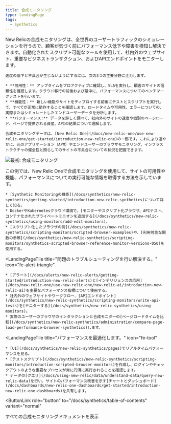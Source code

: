 ```yaml
---
title: 合成モニタリング
type: landingPage
tags:
  - Synthetics
---
```


<LandingPageHero>
  <HeroContent>
    New Relicの合成モニタリングは、全世界のユーザートラフィックのシミュレーションを行うので、顧客が気づく前にパフォーマンス低下や障害を検知し解決できます。自動化されたスクリプト可能なツールを使用して、社内外のウェブサイト、重要なビジネストランザクション、およびAPIエンドポイントをモニターします。

    速度の低下と不具合が生じないようにするには、次の3つの主要分野に注力します。

    * **可用性：** アップタイムをプロアクティブに確認し、SLAを実行し、顧客のサイトの信頼性を確認します。クラウド移行の前後および最中に、パフォーマンスについてのベンチマークテストを行います。
    * **機能性：** 新しい機能やサイトをディプロイする前後にテストとスクリプトを実行して、すべてが正常に動作することを確認します。ロードタイムや可用性、エラーについての、実際またはシミュレートしたエンドユーザーデータを分析します。
    * **パフォーマンス:** データを詳しく調べて、社内外のサイトの速度や個別のページロード、ページで提供される資産、APIの結果について理解します。

    合成モニタリングデータは、[New Relic One](/docs/new-relic-one/use-new-relic-one/get-started/introduction-new-relic-one)の一部です。これにより速やかに、元のアプリケーション（APM）やエンドユーザーのブラウザモニタリング、インフラストラクチャの健全性と照らしてのサイトの不具合についての状況を把握できます。
  </HeroContent>

  ![最初: 合成モニタリング](./images/synthetics-landing-page-prototype072020.png "最初: 合成モニタリング")

  <figcaption>
    この例では、New Relic Oneで合成モニタリングを使用して、サイトの可用性や機能、パフォーマンスについての実行可能な情報を取得する方法を示しています。
  </figcaption>
</LandingPageHero>

<LandingPageTileGrid>
  <LandingPageTile
    title="始めてみましょう。"
    icon="fe-check-square"
  >


    * [Synthetic Monitoringの機能](/docs/synthetics/new-relic-synthetics/getting-started/introduction-new-relic-synthetics)について詳しく知る。
    * DockerやKubernetesクラウド環境で、[モニターやスクリプト化ブラウザ、APIテスト、コンテナ化されたプライベートミニオンを追加する](/docs/synthetics/new-relic-synthetics/using-monitors/add-edit-monitors)。
    * [スクリプト化したブラウザの例](/docs/synthetics/new-relic-synthetics/scripting-monitors/scripted-browser-examples)や、[利用可能な関数の参照](/docs/synthetics/new-relic-synthetics/scripting-monitors/synthetics-scripted-browser-reference-monitor-versions-050)を使用する。
  </LandingPageTile>

  <LandingPageTile
    title="問題のトラブルシューティングを行い解決する。"
    icon="fe-alert-triangle"
  >


    * [アラート](/docs/alerts/new-relic-alerts/getting-started/introduction-new-relic-alerts)と[インテリジェンスの応用](/docs/new-relic-one/use-new-relic-one/new-relic-ai/introduction-new-relic-ai)を主要なパフォーマンス指標について使用する。
    * 社内外のウェブサイトやワークフロー、[APIエンドポイント](/docs/synthetics/new-relic-synthetics/scripting-monitors/write-api-tests)を[モニターする](/docs/synthetics/new-relic-synthetics/using-monitors)。
    * 実際のユーザーのブラウザのインタラクションと合成モニターの[ページロードタイムを比較](/docs/synthetics/new-relic-synthetics/administration/compare-page-load-performance-browser-synthetics)します。
  </LandingPageTile>

  <LandingPageTile
    title="パフォーマンスを最適化します。"
    icon="fe-tool"
  >


    * [UI](/docs/synthetics/new-relic-synthetics/pages)でリアルタイムパフォーマンスを見る。
    * [テストスクリプト](/docs/synthetics/new-relic-synthetics/scripting-monitors/introduction-scripted-browser-monitors)を作成し、ログインやチェックアウトのような重要なプロセスが常に円滑に実行されることを確認します。
    * データの[クエリ](/docs/using-new-relic/data/understand-data/query-new-relic-data)を行い、サイトのパフォーマンス改善を示す[チャートとダッシュボード](/docs/dashboards/new-relic-one-dashboards/get-started/introduction-new-relic-one-dashboards)を共有します。
  </LandingPageTile>
</LandingPageTileGrid>

<ButtonLink
  role="button"
  to="/docs/synthetics/table-of-contents"
  variant="normal"
>
  すべての合成モニタリングドキュメントを表示
</ButtonLink>
